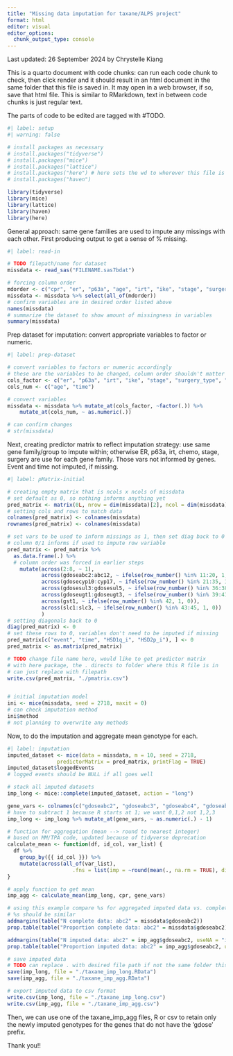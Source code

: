 ```yaml
---
title: "Missing data imputation for taxane/ALPS project"
format: html
editor: visual
editor_options: 
  chunk_output_type: console
---
```


Last updated: 26 September 2024 by Chrystelle Kiang

This is a quarto document with code chunks: can run each code chunk to check, then click render and it should result in an html document in the same folder that this file is saved in. It may open in a web browser, if so, save that html file. This is similar to RMarkdown, text in between code chunks is just regular text.

The parts of code to be edited are tagged with #TODO.

```r
#| label: setup
#| warning: false

# install packages as necessary 
# install.packages("tidyverse")
# install.packages("mice")
# install.packages("lattice")
# install.packages("here") # here sets the wd to wherever this file is located 
# install.packages("haven")

library(tidyverse)
library(mice)
library(lattice) 
library(haven)
library(here)
```

General approach: same gene families are used to impute any missings with each other. First producing output to get a sense of % missing.

```r
#| label: read-in 

# TODO filepath/name for dataset
missdata <- read_sas("FILENAME.sas7bdat")

# forcing column order 
mdorder <- c("cpr", "er", "p63a", "age", "irt", "ike", "stage", "surgery_type", "event", "time", "gdoseabc2", "gdoseabc3", "gdoseabc4", "gdoseabc5", "gdoseabc6", "gdoseabc7", "gdoseabc8", "gdoseabc10", "abc11", "abc12", "gdosecyp10", "gdosecyp12", "gdosecyp13", "gdosecyp14", "gdosecyp2", "gdosecyp3", "gdosecyp4", "gdosecyp5", "gdosecyp6", "gdosecyp7", "gdosecyp8", "gdosecyp9", "cyp15", "cyp16", "cyp17", "gdosesul3", "gdosesul4", "gdosesul5", "gdoseugt1", "gdoseugt2", "gdoseugt3", "gst1", "slc1", "slc2", "slc3", "HSD1q_i", "HSD2p_i") 
missdata <- missdata %>% select(all_of(mdorder))
# confirm variables are in desired order listed above
names(missdata)
# summarize the dataset to show amount of missingness in variables
summary(missdata) 
```

Prep dataset for imputation: convert appropriate variables to factor or numeric.

```r
#| label: prep-dataset 

# convert variables to factors or numeric accordingly 
# these are the variables to be changed, column order shouldn't matter
cols_factor <- c("er", "p63a", "irt", "ike", "stage", "surgery_type", "event", "gdoseabc2", "gdoseabc3", "gdoseabc4", "gdoseabc5", "gdoseabc6", "gdoseabc7", "gdoseabc8", "gdosecyp10", "gdosecyp12", "gdosecyp13", "gdosecyp14", "gdosecyp2", "gdosecyp3", "gdosecyp4", "gdosecyp5", "gdosecyp6", "gdosecyp7", "gdosecyp8", "gdosecyp9", "gdosesul3", "gdosesul4",  "gdoseugt1", "gdoseugt2", "gdoseugt3", "gdoseabc10", "gdosesul5", "abc11", "abc12", "cyp15", "cyp16", "cyp17", "gst1", "slc1", "slc2", "slc3")  
cols_num <- c("age", "time") 

# convert variables 
missdata <- missdata %>% mutate_at(cols_factor, ~factor(.)) %>%
    mutate_at(cols_num, ~ as.numeric(.)) 

# can confirm changes
# str(missdata) 
```

Next, creating predictor matrix to reflect imputation strategy: use same gene family/group to impute within; otherwise ER, p63a, irt, chemo, stage, surgery are use for each gene family. Those vars not informed by genes. Event and time not imputed, if missing.

```r
#| label: pMatrix-initial

# creating empty matrix that is ncols x ncols of missdata 
# set default as 0, so nothing informs anything yet
pred_matrix <- matrix(0L, nrow = dim(missdata)[2], ncol = dim(missdata)[2])
# setting cols and rows to match data
colnames(pred_matrix) <- colnames(missdata)
rownames(pred_matrix) <- colnames(missdata)

# set vars to be used to inform missings as 1, then set diag back to 0 
# column 0/1 informs if used to impute row variable 
pred_matrix <- pred_matrix %>% 
  as.data.frame(.) %>%
  # column order was forced in earlier steps 
    mutate(across(2:8, ~ 1),
           across(gdoseabc2:abc12, ~ ifelse(row_number() %in% 11:20, 1, 0)),
           across(gdosecyp10:cyp17, ~ ifelse(row_number() %in% 21:35, 1, 0)),
           across(gdosesul3:gdosesul5, ~ ifelse(row_number() %in% 36:38, 1, 0)),
           across(gdoseugt1:gdoseugt3, ~ ifelse(row_number() %in% 39:41, 1, 0)),
           across(gst1, ~ ifelse(row_number() %in% 42, 1, 0)),
           across(slc1:slc3, ~ ifelse(row_number() %in% 43:45, 1, 0))
           )
# setting diagonals back to 0
diag(pred_matrix) <- 0
# set these rows to 0, variables don't need to be imputed if missing
pred_matrix[c("event", "time", "HSD1q_i", "HSD2p_i"), ] <- 0
pred_matrix <- as.matrix(pred_matrix) 

# TODO change file name here, would like to get predictor matrix 
# with here package, the . directs to folder where this R file is in
# can just replace with filepath
write.csv(pred_matrix, "./pmatrix.csv")


# initial imputation model
ini <- mice(missdata, seed = 2718, maxit = 0)
# can check imputation method
ini$method
# not planning to overwrite any methods
```

Now, to do the imputation and aggregate mean genotype for each.

```r
#| label: imputation
imputed_dataset <- mice(data = missdata, m = 10, seed = 2718,
                predictorMatrix = pred_matrix, printFlag = TRUE)
imputed_dataset$loggedEvents
# logged events should be NULL if all goes well 

# stack all imputed datasets 
imp_long <- mice::complete(imputed_dataset, action = "long")

gene_vars <- colnames(c("gdoseabc2", "gdoseabc3", "gdoseabc4", "gdoseabc5", "gdoseabc6", "gdoseabc7", "gdoseabc8", "gdoseabc10", "abc11", "abc12", "gdosecyp10", "gdosecyp12", "gdosecyp13", "gdosecyp14", "gdosecyp2", "gdosecyp3", "gdosecyp4", "gdosecyp5", "gdosecyp6", "gdosecyp7", "gdosecyp8", "gdosecyp9", "cyp15", "cyp16", "cyp17", "gdosesul3", "gdosesul4", "gdosesul5", "gdoseugt1", "gdoseugt2", "gdoseugt3", "gst1", "slc1", "slc2", "slc3"))
# have to subtract 1 because R starts at 1; we want 0,1,2 not 1,2,3
imp_long <- imp_long %>% mutate_at(gene_vars, ~ as.numeric(.) - 1)

# function for aggregation (mean --> round to nearest integer)
# based on MM/TPA code, updated because of tidyverse deprecation 
calculate_mean <- function(df, id_col, var_list) {
  df %>%
    group_by({{ id_col }}) %>%
    mutate(across(all_of(var_list), 
                     .fns = list(imp = ~round(mean(., na.rm = TRUE), digits = 1)))) # avg and round to 1 decimal place
}

# apply function to get mean 
imp_agg <- calculate_mean(imp_long, cpr, gene_vars)

# using this example compare %s for aggregated imputed data vs. complete data 
# %s should be similar
addmargins(table("N complete data: abc2" = missdata$gdoseabc2))
prop.table(table("Proportion complete data: abc2" = missdata$gdoseabc2))

addmargins(table("N imputed data: abc2" = imp_agg$gdoseabc2, useNA = "ifany"))
prop.table(table("Proportion imputed data: abc2" = imp_agg$gdoseabc2, useNA = "ifany"))

# save imputed data
# TODO can replace . with desired file path if not the same folder this code is in
save(imp_long, file = "./taxane_imp_long.RData")
save(imp_agg, file = "./taxane_imp_agg.RData") 

# export imputed data to csv format
write.csv(imp_long, file = "./taxane_imp_long.csv")
write.csv(imp_agg, file = "./taxane_imp_agg.csv")
```

Then, we can use one of the taxane_imp_agg files, R or csv to retain only the newly imputed genotypes for the genes that do not have the 'gdose' prefix.

Thank you!!
